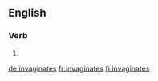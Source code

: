 ==English==

===Verb===
{{head|en|verb form}}

# {{en-third-person singular of|invaginate}}

[[de:invaginates]]
[[fr:invaginates]]
[[fi:invaginates]]